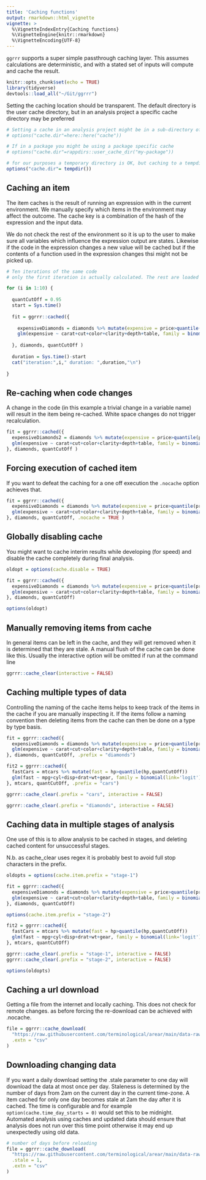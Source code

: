 ```yaml
---
title: 'Caching functions'
output: rmarkdown::html_vignette
vignette: >
  %\VignetteIndexEntry{Caching functions}
  %\VignetteEngine{knitr::rmarkdown}
  %\VignetteEncoding{UTF-8}
---
```

`ggrrr` supports a super simple passthrough caching layer. This assumes calculations are deterministic, and with a stated set of inputs will 
compute and cache the result. 

```r
knitr::opts_chunk$set(echo = TRUE)
library(tidyverse)
devtools::load_all("~/Git/ggrrr")
```

Setting the caching location should be transparent. The default directory is the user cache directory, but in an analysis project a specific
cache directory may be preferred

```r
# Setting a cache in an analysis project might be in a sub-directory of the project
# options("cache.dir"=here::here("cache"))

# If in a package you might be using a package specific cache
# options("cache.dir"=rappdirs::user_cache_dir("my-package"))

# for our purposes a temporary directory is OK, but caching to a tempdir will only persist as long as the session is active.
options("cache.dir"= tempdir())
```

## Caching an item

The item caches is the result of running an expression with in the current environment.
We manually specify which items in the environment may affect the outcome.
The cache key is a combination of the hash of the expression and the input data.

We do not check the rest of the environment so it is up to the user to make sure all variables which 
influence the expression output are states. Likewise if the code in the expression changes a new value will be cached
but if the contents of a function used in the expression changes thsi might not be picked up.

```r
# Ten iterations of the same code
# only the first iteration is actually calculated. The rest are loaded from disk.

for (i in 1:10) {
  
  quantCutOff = 0.95
  start = Sys.time()
  
  fit = ggrrr::cached({
    
    expensiveDiamonds = diamonds %>% mutate(expensive = price>quantile(price,quantCutOff))
    glm(expensive ~ carat+cut+color+clarity+depth+table, family = binomial(link='logit'), data=expensiveDiamonds )
    
  }, diamonds, quantCutOff )
  
  duration = Sys.time()-start
  cat("iteration:",i," duration: ",duration,"\n")
  
}
```

## Re-caching when code changes

A change in the code (in this example a trivial change in a variable name) will result in the item being re-cached. White space changes
do not trigger recalculation.

```r
fit = ggrrr::cached({
  expensiveDiamonds2 = diamonds %>% mutate(expensive = price>quantile(price,quantCutOff))
  glm(expensive ~ carat+cut+color+clarity+depth+table, family = binomial(link='logit'), data=expensiveDiamonds2 )
}, diamonds, quantCutOff )
```

## Forcing execution of cached item

If you want to defeat the caching for a one off execution the `.nocache` option achieves that.

```r
fit = ggrrr::cached({
  expensiveDiamonds = diamonds %>% mutate(expensive = price>quantile(price,quantCutOff))
  glm(expensive ~ carat+cut+color+clarity+depth+table, family = binomial(link='logit'), data=expensiveDiamonds )
}, diamonds, quantCutOff, .nocache = TRUE )
```

## Globally disabling cache

You might want to cache interim results while developing (for speed) and disable the cache completely during final analysis.

```r
oldopt = options(cache.disable = TRUE)

fit = ggrrr::cached({
  expensiveDiamonds = diamonds %>% mutate(expensive = price>quantile(price,quantCutOff))
  glm(expensive ~ carat+cut+color+clarity+depth+table, family = binomial(link='logit'), data=expensiveDiamonds )
}, diamonds, quantCutOff)

options(oldopt)
```

## Manually removing items from cache

In general items can be left in the cache, and they will get removed when it is determined that they are stale.
A manual flush of the cache can be done like this. Usually the interactive option will be omitted if run at the command line

```r
ggrrr::cache_clear(interactive = FALSE)
```

## Caching multiple types of data

Controlling the naming of the cache items helps to keep track of the items in the cache if you are manually inspecting it.
If the items follow a naming convention then deleting items from the cache can then be done on a type by type basis.

```r

fit = ggrrr::cached({
  expensiveDiamonds = diamonds %>% mutate(expensive = price>quantile(price,quantCutOff))
  glm(expensive ~ carat+cut+color+clarity+depth+table, family = binomial(link='logit'), data=expensiveDiamonds )
}, diamonds, quantCutOff, .prefix = "diamonds")

fit2 = ggrrr::cached({
  fastCars = mtcars %>% mutate(fast = hp>quantile(hp,quantCutOff))
  glm(fast ~ mpg+cyl+disp+drat+wt+gear, family = binomial(link='logit'), data=fastCars )
}, mtcars, quantCutOff, .prefix = "cars")

ggrrr::cache_clear(.prefix = "cars", interactive = FALSE)

ggrrr::cache_clear(.prefix = "diamonds", interactive = FALSE)

```

## Caching data in multiple stages of analysis

One use of this is to allow analysis to be cached in stages, and deleting cached content for unsuccessful stages.

N.b. as cache_clear uses regex it is probably best to avoid full stop characters in the prefix.

```r

oldopts = options(cache.item.prefix = "stage-1")

fit = ggrrr::cached({
  expensiveDiamonds = diamonds %>% mutate(expensive = price>quantile(price,quantCutOff))
  glm(expensive ~ carat+cut+color+clarity+depth+table, family = binomial(link='logit'), data=expensiveDiamonds )
}, diamonds, quantCutOff)

options(cache.item.prefix = "stage-2")

fit2 = ggrrr::cached({
  fastCars = mtcars %>% mutate(fast = hp>quantile(hp,quantCutOff))
  glm(fast ~ mpg+cyl+disp+drat+wt+gear, family = binomial(link='logit'), data=fastCars )
}, mtcars, quantCutOff)

ggrrr::cache_clear(.prefix = "stage-1", interactive = FALSE)
ggrrr::cache_clear(.prefix = "stage-2", interactive = FALSE)

options(oldopts)
```

## Caching a url download

Getting a file from the internet and locally caching. This does not check for remote changes. as before forcing the re-download can be achieved with .nocache.

```r
file = ggrrr::cache_download(
  "https://raw.githubusercontent.com/terminological/arear/main/data-raw/NHSSurgeCapacityMarch2020.csv",
  .extn = "csv"
)
```

## Downloading changing data

If you want a daily download setting the .stale parameter to one day will download the data at most once per day.
Staleness is determined by the number of days from 2am on the current day in the current time-zone.
A item cached for only one day becomes stale at 2am the day after it is cached.
The time is configurable and for example `option(cache.time_day_starts = 0)` would set this to be midnight.
Automated analysis using caches and updated data should ensure that analysis does not run over this time point otherwise
it may end up unexpectedly using old data.

```r
# number of days before reloading
file = ggrrr::cache_download(
  "https://raw.githubusercontent.com/terminological/arear/main/data-raw/NHSSurgeCapacityMarch2020.csv",
  .stale = 1,
  .extn = "csv"
)

```
